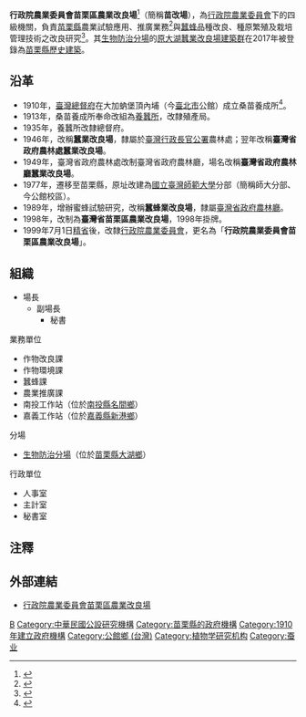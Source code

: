 {{ROC central government reform}}
{{中華民國政府部門基礎資訊
|部門名稱       = 行政院農業委員會苗栗區農業改良場
|外文名稱       = Miaoli District Agricultural Research and Extension Station, COA
|外文語言       = 英語
|部門標誌       = ROC Miaoli District Agricultural Research and Extension Station Seal.svg
|部門標誌名稱   = 
|代表圖像       = 
|代表圖像名稱   = 
|首長職銜       = 場長
|首長姓名       = 呂秀英
|副首長職銜     = 副場長
|副首長姓名     = 施佳宏
|秘書長職銜     = 秘書
|秘書長姓名     = 張素貞
|任命者姓名     = 行政院農業委員會主任委員
|官員任期       = 
|機關類型       = [[中華民國中央行政機關|中央四級行政機關]]
|所屬部門       = [[行政院農業委員會|行政院農業委員會]]
|員額           = 42人
|年度預算額      = 
|授權法源       = 行政院農業委員會各區農業改良場組織準則
|成立日期       = 1910年
|前身機關       = 臺灣總督府桑苗養成所
|解散日期       = 
|後繼機關       = 
|內部單位       = 4課、3室、2站
|附屬機關       = 1分場
|任務編組       = 
|地址           = 363[[苗栗縣|苗栗縣]][[公館鄉_(台灣)|公館鄉]]館南村261號
|電話           = +886 37 222-111
|網站           = [http://www.mdais.gov.tw www.mdais.gov.tw]
|備註           = 
}}

'''行政院農業委員會苗栗區農業改良場'''<ref>{{Cite web |url=http://www.gov.tw/OrgInfo/ORPF-GOV-02.aspx?oid=2.16.886.101.20003.20024.20019 |title=機關名錄/行政院農業委員會苗栗區農業改良場 |access-date=2016-12-24 |archive-date=2016-12-24 |archive-url=https://web.archive.org/web/20161224164633/http://www.gov.tw/OrgInfo/ORPF-GOV-02.aspx?oid=2.16.886.101.20003.20024.20019 |dead-url=no }}</ref>（簡稱'''苗改場'''），為[[行政院農業委員會|行政院農業委員會]]下的四級機關，負責[[苗栗縣|苗栗縣]]農業試驗應用、推廣業務<ref>{{Cite web |url=http://www.foa.org.tw/foawww/%E8%8B%97%E6%A0%97%E9%A9%97%E8%AD%89%E8%AA%AA%E6%98%8E%E6%9C%83.pdf |title=苗栗地區有機農產品驗證及生產技術研討會-開會通知單 |access-date=2019-11-12 |archive-url=https://web.archive.org/web/20160831033156/http://www.foa.org.tw/foawww/%E8%8B%97%E6%A0%97%E9%A9%97%E8%AD%89%E8%AA%AA%E6%98%8E%E6%9C%83.pdf |archive-date=2016-08-31 |dead-url=yes }}</ref>與[[蠶|蠶]][[蜂|蜂]]品種改良、種原繁殖及栽培管理技術之改良研究<ref>{{Cite web |url=http://www.ey.gov.tw/pda/News_Content4.aspx?n=E7E343F6009EC241&sms=E452EBB48FCCFD71&s=8EB8648D7A4BE031 |title=104年國產蜂蜜品質評鑑 153位蜂農甜蜜獲獎 |access-date=2016-12-24 |archive-date=2016-12-24 |archive-url=https://web.archive.org/web/20161224232806/http://www.ey.gov.tw/pda/News_Content4.aspx?n=E7E343F6009EC241&sms=E452EBB48FCCFD71&s=8EB8648D7A4BE031 |dead-url=no }}</ref>。其[[生物防治分場|生物防治分場]]的[[原大湖蠶業改良場建築群|原大湖蠶業改良場建築群]]在2017年被登錄為[[苗栗縣文化資產|苗栗縣歷史建築]]。

{{coord|24.4352|120.6470|display=title}}
{{tw monument
|name=原大湖蠶業改良場建築群
|formername=
|image=
|imagename=
|othername=
|formalname=原大湖蠶業改良場建築群
|level=歷史建築
|class=產業
|time=明治42年（1909年）
|location={{TWN}}[[苗栗縣|苗栗縣]][[大湖鄉_(台灣)|大湖鄉]] 民族路42號
|date=2017-08-07
|open=
|cost=
|website=
|reg_url=https://nchdb.boch.gov.tw/assets/overview/historicalBuilding/20170929000003

}}

== 沿革 ==
*1910年，[[臺灣總督府|臺灣總督府]]在大加蚋堡頂內埔（今[[臺北市|臺北市]]公館）成立桑苗養成所<ref>{{Cite web |url=http://etoe.mlc.edu.tw/media/material_files/1234/4-1.htm |title=蠶業在台灣的歷史 |access-date=2016-12-24 |archive-url=https://web.archive.org/web/20161224233654/http://etoe.mlc.edu.tw/media/material_files/1234/4-1.htm |archive-date=2016-12-24 |dead-url=yes }}</ref>。
*1913年，桑苗養成所奉命改組為[[養蠶所|養蠶所]]，改隸殖產局。
*1935年，養蠶所改隸總督府。
*1946年，改稱'''蠶業改良場'''，隸屬於[[臺灣行政長官公署|臺灣行政長官公署]]農林處；翌年改稱'''臺灣省政府農林處蠶業改良場'''。
*1949年，臺灣省政府農林處改制臺灣省政府農林廳，場名改稱'''臺灣省政府農林廳蠶業改良場'''。
*1977年，遷移至苗栗縣，原址改建為[[國立臺灣師範大學|國立臺灣師範大學]]分部（簡稱師大分部、今公館校區）。
*1989年，增辦蜜蜂試驗研究，改稱'''蠶蜂業改良場'''，隸屬[[臺灣省政府農林廳|臺灣省政府農林廳]]。
*1998年，改制為'''臺灣省苗栗區農業改良場'''，1998年掛牌。
*1999年7月1日[[精省|精省]]後，改隸[[行政院農業委員會|行政院農業委員會]]，更名為「'''行政院農業委員會苗栗區農業改良場'''」。

== 組織 ==
*場長
**副場長
***秘書

;業務單位
*作物改良課
*作物環境課
*蠶蜂課
*農業推廣課
*南投工作站（位於[[南投縣|南投縣]][[名間鄉|名間鄉]]）
*嘉義工作站（位於[[嘉義縣|嘉義縣]][[新港鄉|新港鄉]]）

;分場
*[[行政院農業委員會苗栗區農業改良場生物防治分場|生物防治分場]]（位於[[苗栗縣|苗栗縣]][[大湖鄉_(台灣)|大湖鄉]]）

;行政單位
*人事室
*主計室
*秘書室

==注釋==
<div class="references-small">
<references />
</div>

== 外部連結 ==
* {{zh-tw}}{{en}}[https://web.archive.org/web/20200403193409/https://www.mdais.gov.tw/ 行政院農業委員會苗栗區農業改良場]

{{中華民國行政院農業委員會所屬機關}}

[[Category:行政院農業委員會|B]]
[[Category:中華民國公設研究機構|Category:中華民國公設研究機構]]
[[Category:苗栗縣的政府機構|Category:苗栗縣的政府機構]]
[[Category:1910年建立政府機構|Category:1910年建立政府機構]]
[[Category:公館鄉_(台灣)|Category:公館鄉 (台灣)]]
[[Category:植物学研究机构|Category:植物学研究机构]]
[[Category:蚕业|Category:蚕业]]